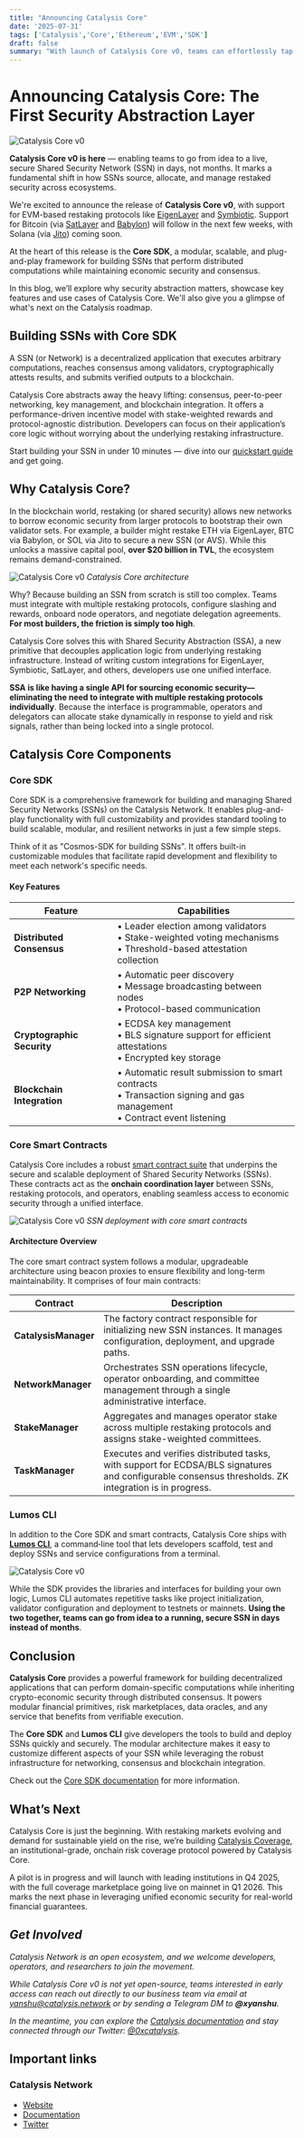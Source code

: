```yaml
---
title: "Announcing Catalysis Core"
date: '2025-07-31'
tags: ['Catalysis','Core','Ethereum','EVM','SDK']
draft: false
summary: "With launch of Catalysis Core v0, teams can effortlessly tap into multi-chain restaked security through one unified Core SDK and Lumos CLI."
---
```


# **Announcing Catalysis Core: The First Security Abstraction Layer**
<div style={{ display: 'flex', justifyContent: 'center' }}>
  <img src="/static/images/core-announcement.svg" alt="Catalysis Core v0" />
</div>

**Catalysis Core v0 is here** — enabling teams to go from idea to a live, secure Shared Security Network (SSN) in days, not months. It marks a fundamental shift in how SSNs source, allocate, and manage restaked security across ecosystems.

We're excited to announce the release of **Catalysis Core v0**, with support for EVM-based restaking protocols like [EigenLayer](https://app.eigenlayer.xyz/) and [Symbiotic](https://app.symbiotic.fi/networks?sort=stake_desc). Support for Bitcoin (via [SatLayer](https://satlayer.xyz/) and [Babylon](https://babylonlabs.io/)) will follow in the next few weeks, with Solana (via [Jito](https://www.jito.network/staking/)) coming soon.

At the heart of this release is the **Core SDK**, a modular, scalable, and plug-and-play framework for building SSNs that perform distributed computations while maintaining economic security and consensus.

In this blog, we’ll explore why security abstraction matters, showcase key features and use cases of Catalysis Core. We'll also give you a glimpse of what's next on the Catalysis roadmap.

## **Building SSNs with Core SDK**

A SSN (or Network) is a decentralized application that executes arbitrary computations, reaches consensus among validators, cryptographically attests results, and submits verified outputs to a blockchain. 

Catalysis Core abstracts away the heavy lifting: consensus, peer-to-peer networking, key management, and blockchain integration. It offers a performance-driven incentive model with stake-weighted rewards and protocol-agnostic distribution. Developers can focus on their application’s core logic without worrying about the underlying restaking infrastructure.

Start building your SSN in under 10 minutes — dive into our [quickstart guide](https://docs.catalysis.network/docs/catalysis-core/network/quickstart/) and get going.

## **Why Catalysis Core?**

In the blockchain world, restaking (or shared security) allows new networks to borrow economic security from larger protocols to bootstrap their own validator sets. For example, a builder might restake ETH via EigenLayer, BTC via Babylon, or SOL via Jito to secure a new SSN (or AVS). While this unlocks a massive capital pool, **over $20 billion in TVL**, the ecosystem remains demand-constrained.

<div style={{ display: 'flex', flexDirection: 'column', alignItems: 'center' }}>
  <img src="/static/images/core-announcement-v0.jpg" alt="Catalysis Core v0" />
  <em style={{ marginTop: '8px', textAlign: 'center' }}>Catalysis Core architecture</em>
</div>

Why? Because building an SSN from scratch is still too complex. Teams must integrate with multiple restaking protocols, configure slashing and rewards, onboard node operators, and negotiate delegation agreements. **For most builders, the friction is simply too high**.

Catalysis Core solves this with Shared Security Abstraction (SSA), a new primitive that decouples application logic from underlying restaking infrastructure. Instead of writing custom integrations for EigenLayer, Symbiotic, SatLayer, and others, developers use one unified interface.

**SSA is like having a single API for sourcing economic security—eliminating the need to integrate with multiple restaking protocols individually**. Because the interface is programmable, operators and delegators can allocate stake dynamically in response to yield and risk signals, rather than being locked into a single protocol.

## **Catalysis Core Components**

### **Core SDK**

Core SDK is a comprehensive framework for building and managing Shared Security Networks (SSNs) on the Catalysis Network. It enables plug-and-play functionality with full customizability and provides standard tooling to build scalable, modular, and resilient networks in just a few simple steps.

Think of it as "Cosmos-SDK for building SSNs". It offers built-in customizable modules that facilitate rapid development and flexibility to meet each network's specific needs.

#### **Key Features**

| Feature | Capabilities |
|---------|-------------|
| **Distributed Consensus** | • Leader election among validators<br/>• Stake-weighted voting mechanisms<br/>• Threshold-based attestation collection |
| **P2P Networking** | • Automatic peer discovery<br/>• Message broadcasting between nodes<br/>• Protocol-based communication |
| **Cryptographic Security** | • ECDSA key management<br/>• BLS signature support for efficient attestations<br/>• Encrypted key storage |
| **Blockchain Integration** | • Automatic result submission to smart contracts<br/>• Transaction signing and gas management<br/>• Contract event listening |

### **Core Smart Contracts**

Catalysis Core includes a robust [smart contract suite](https://docs.catalysis.network/docs/catalysis-core/network/contracts/) that underpins the secure and scalable deployment of Shared Security Networks (SSNs). These contracts act as the **onchain coordination layer** between SSNs, restaking protocols, and operators, enabling seamless access to economic security through a unified interface.

<div style={{ display: 'flex', flexDirection: 'column', alignItems: 'center' }}>
  <img src="/static/images/core-contracts-v0.png" alt="Catalysis Core v0" />
  <em style={{ marginTop: '8px', textAlign: 'center' }}>SSN deployment with core smart contracts</em>
</div>

#### **Architecture Overview**

The core smart contract system follows a modular, upgradeable architecture using beacon proxies to ensure flexibility and long-term maintainability. It comprises of four main contracts:

| Contract | Description |
|----------|-------------|
| **CatalysisManager** | The factory contract responsible for initializing new SSN instances. It manages configuration, deployment, and upgrade paths. |
| **NetworkManager** | Orchestrates SSN operations lifecycle, operator onboarding, and committee management through a single administrative interface. |
| **StakeManager** | Aggregates and manages operator stake across multiple restaking protocols and assigns stake-weighted committees. |
| **TaskManager** | Executes and verifies distributed tasks, with support for ECDSA/BLS signatures and configurable consensus thresholds. ZK integration is in progress. |

### **Lumos CLI**

In addition to the Core SDK and smart contracts, Catalysis Core ships with **[Lumos CLI](https://docs.catalysis.network/docs/catalysis-core/network/quickstart/)**, a command‑line tool that lets developers scaffold, test and deploy SSNs and service configurations from a terminal.

<div style={{ display: 'flex', justifyContent: 'center' }}>
  <img src="/static/images/lumos-cli.svg" alt="Catalysis Core v0" />
</div>

While the SDK provides the libraries and interfaces for building your own logic, Lumos CLI automates repetitive tasks like project initialization, validator configuration and deployment to testnets or mainnets. **Using the two together, teams can go from idea to a running, secure SSN in days instead of months**.

## **Conclusion**

**Catalysis Core** provides a powerful framework for building decentralized applications that can perform domain-specific computations while inheriting crypto-economic security through distributed consensus. It powers modular financial primitives, risk marketplaces, data oracles, and any service that benefits from verifiable execution.

The **Core SDK** and **Lumos CLI** give developers the tools to build and deploy SSNs quickly and securely. The modular architecture makes it easy to customize different aspects of your SSN while leveraging the robust infrastructure for networking, consensus and blockchain integration.

Check out the [Core SDK documentation](https://docs.catalysis.network/docs/catalysis-core/overview/) for more information.

## **What’s Next**

Catalysis Core is just the beginning. With restaking markets evolving and demand for sustainable yield on the rise, we’re building [Catalysis Coverage](https://catalysis.network/coverage), an institutional-grade, onchain risk coverage protocol powered by Catalysis Core.

A pilot is in progress and will launch with leading institutions in Q4 2025, with the full coverage marketplace going live on mainnet in Q1 2026\. This marks the next phase in leveraging unified economic security for real-world financial guarantees.

## ***Get Involved***

<em>
Catalysis Network is an open ecosystem, and we welcome developers, operators, and researchers to join the movement.

While Catalysis Core v0 is not yet open-source, teams interested in early access can reach out directly to our business team via email at [yanshu@catalysis.network](mailto:yanshu@catalysis.network) or by sending a Telegram DM to **@xyanshu**.

In the meantime, you can explore the [Catalysis documentation](https://docs.catalysis.network) and stay connected through our Twitter: [@0xcatalysis](https://twitter.com/0xcatalysis).
</em>

## Important links

### Catalysis Network

- [Website](https://catalysis.network/)
- [Documentation](https://docs.catalysis.network/)
- [Twitter](https://x.com/0xcatalysis)